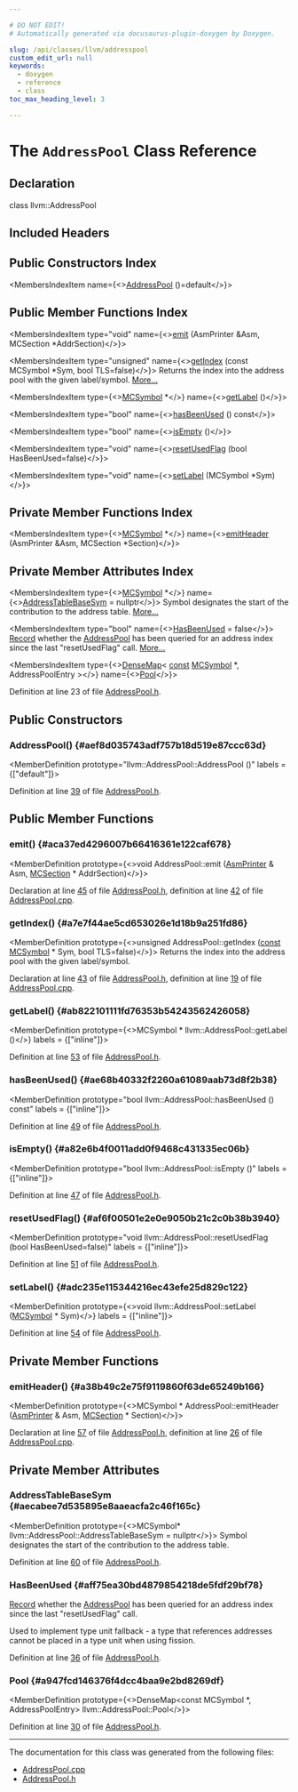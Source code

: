 ```yaml
---

# DO NOT EDIT!
# Automatically generated via docusaurus-plugin-doxygen by Doxygen.

slug: /api/classes/llvm/addresspool
custom_edit_url: null
keywords:
  - doxygen
  - reference
  - class
toc_max_heading_level: 3

---
```





# The `AddressPool` Class Reference

<DoxygenPage pluginConfig={pluginConfig}>



## Declaration

<CodeBlock>class llvm::AddressPool</CodeBlock>

## Included Headers

<IncludesList>
<IncludesListItem
  filePath="CodeGen/AsmPrinter/AddressPool.h"
  permalink="/docs/api/files/lib/lib/codegen/lib/codegen/asmprinter/addresspool-h"
  isLocal="true" />
</IncludesList>

## Public Constructors Index

<MembersIndex>

<MembersIndexItem
  name={<><a href="#aef8d035743adf757b18d519e87ccc63d">AddressPool</a> ()=default</>}>
</MembersIndexItem>

</MembersIndex>

## Public Member Functions Index

<MembersIndex>

<MembersIndexItem
  type="void"
  name={<><a href="#aca37ed4296007b66416361e122caf678">emit</a> (AsmPrinter &amp;Asm, MCSection &#42;AddrSection)</>}>
</MembersIndexItem>

<MembersIndexItem
  type="unsigned"
  name={<><a href="#a7e7f44ae5cd653026e1d18b9a251fd86">getIndex</a> (const MCSymbol &#42;Sym, bool TLS=false)</>}>
Returns the index into the address pool with the given label/symbol. <a href="#a7e7f44ae5cd653026e1d18b9a251fd86">More...</a>
</MembersIndexItem>

<MembersIndexItem
  type={<><a href="/docs/api/classes/llvm/mcsymbol">MCSymbol</a> &#42;</>}
  name={<><a href="#ab822101111fd76353b54243562426058">getLabel</a> ()</>}>
</MembersIndexItem>

<MembersIndexItem
  type="bool"
  name={<><a href="#ae68b40332f2260a61089aab73d8f2b38">hasBeenUsed</a> () const</>}>
</MembersIndexItem>

<MembersIndexItem
  type="bool"
  name={<><a href="#a82e6b4f0011add0f9468c431335ec06b">isEmpty</a> ()</>}>
</MembersIndexItem>

<MembersIndexItem
  type="void"
  name={<><a href="#af6f00501e2e0e9050b21c2c0b38b3940">resetUsedFlag</a> (bool HasBeenUsed=false)</>}>
</MembersIndexItem>

<MembersIndexItem
  type="void"
  name={<><a href="#adc235e115344216ec43efe25d829c122">setLabel</a> (MCSymbol &#42;Sym)</>}>
</MembersIndexItem>

</MembersIndex>

## Private Member Functions Index

<MembersIndex>

<MembersIndexItem
  type={<><a href="/docs/api/classes/llvm/mcsymbol">MCSymbol</a> &#42;</>}
  name={<><a href="#a38b49c2e75f9119860f63de65249b166">emitHeader</a> (AsmPrinter &amp;Asm, MCSection &#42;Section)</>}>
</MembersIndexItem>

</MembersIndex>

## Private Member Attributes Index

<MembersIndex>

<MembersIndexItem
  type={<><a href="/docs/api/classes/llvm/mcsymbol">MCSymbol</a> &#42;</>}
  name={<><a href="#aecabee7d535895e8aaeacfa2c46f165c">AddressTableBaseSym</a> = nullptr</>}>
Symbol designates the start of the contribution to the address table. <a href="#aecabee7d535895e8aaeacfa2c46f165c">More...</a>
</MembersIndexItem>

<MembersIndexItem
  type="bool"
  name={<><a href="#aff75ea30bd4879854218de5fdf29bf78">HasBeenUsed</a> = false</>}>
<a href="/docs/api/classes/llvm/record">Record</a> whether the <a href="/docs/api/classes/llvm/addresspool">AddressPool</a> has been queried for an address index since the last &quot;resetUsedFlag&quot; call. <a href="#aff75ea30bd4879854218de5fdf29bf78">More...</a>
</MembersIndexItem>

<MembersIndexItem
  type={<><a href="/docs/api/classes/llvm/densemap">DenseMap</a>&lt; <a href="/docs/api/files/lib/lib/target/lib/target/aarch64/aarch64promoteconstant-cpp/#a90f8350fecae261c25be85d38b451bff">const</a> <a href="/docs/api/classes/llvm/mcsymbol">MCSymbol</a> &#42;, AddressPoolEntry &gt;</>}
  name={<><a href="#a947fcd146376f4dcc4baa9e2bd8269df">Pool</a></>}>
</MembersIndexItem>

</MembersIndex>


Definition at line 23 of file <a href="/docs/api/files/lib/lib/codegen/lib/codegen/asmprinter/addresspool-h">AddressPool.h</a>.

<SectionDefinition>

## Public Constructors

### AddressPool() {#aef8d035743adf757b18d519e87ccc63d}

<MemberDefinition
  prototype="llvm::AddressPool::AddressPool ()"
  labels = {["default"]}>

Definition at line <a href="/docs/api/files/lib/lib/codegen/lib/codegen/asmprinter/addresspool-h/#l00039">39</a> of file <a href="/docs/api/files/lib/lib/codegen/lib/codegen/asmprinter/addresspool-h">AddressPool.h</a>.
</MemberDefinition>

</SectionDefinition>

<SectionDefinition>

## Public Member Functions

### emit() {#aca37ed4296007b66416361e122caf678}

<MemberDefinition
  prototype={<>void AddressPool::emit (<a href="/docs/api/classes/llvm/asmprinter">AsmPrinter</a> &amp; Asm, <a href="/docs/api/classes/llvm/mcsection">MCSection</a> &#42; AddrSection)</>}>

Declaration at line <a href="/docs/api/files/lib/lib/codegen/lib/codegen/asmprinter/addresspool-h/#l00045">45</a> of file <a href="/docs/api/files/lib/lib/codegen/lib/codegen/asmprinter/addresspool-h">AddressPool.h</a>, definition at line <a href="/docs/api/files/lib/lib/codegen/lib/codegen/asmprinter/addresspool-cpp/#l00042">42</a> of file <a href="/docs/api/files/lib/lib/codegen/lib/codegen/asmprinter/addresspool-cpp">AddressPool.cpp</a>.
</MemberDefinition>

### getIndex() {#a7e7f44ae5cd653026e1d18b9a251fd86}

<MemberDefinition
  prototype={<>unsigned AddressPool::getIndex (<a href="/docs/api/files/lib/lib/target/lib/target/aarch64/aarch64promoteconstant-cpp/#a90f8350fecae261c25be85d38b451bff">const</a> <a href="/docs/api/classes/llvm/mcsymbol">MCSymbol</a> &#42; Sym, bool TLS=false)</>}>
Returns the index into the address pool with the given label/symbol.

Declaration at line <a href="/docs/api/files/lib/lib/codegen/lib/codegen/asmprinter/addresspool-h/#l00043">43</a> of file <a href="/docs/api/files/lib/lib/codegen/lib/codegen/asmprinter/addresspool-h">AddressPool.h</a>, definition at line <a href="/docs/api/files/lib/lib/codegen/lib/codegen/asmprinter/addresspool-cpp/#l00019">19</a> of file <a href="/docs/api/files/lib/lib/codegen/lib/codegen/asmprinter/addresspool-cpp">AddressPool.cpp</a>.
</MemberDefinition>

### getLabel() {#ab822101111fd76353b54243562426058}

<MemberDefinition
  prototype={<>MCSymbol &#42; llvm::AddressPool::getLabel ()</>}
  labels = {["inline"]}>

Definition at line <a href="/docs/api/files/lib/lib/codegen/lib/codegen/asmprinter/addresspool-h/#l00053">53</a> of file <a href="/docs/api/files/lib/lib/codegen/lib/codegen/asmprinter/addresspool-h">AddressPool.h</a>.
</MemberDefinition>

### hasBeenUsed() {#ae68b40332f2260a61089aab73d8f2b38}

<MemberDefinition
  prototype="bool llvm::AddressPool::hasBeenUsed () const"
  labels = {["inline"]}>

Definition at line <a href="/docs/api/files/lib/lib/codegen/lib/codegen/asmprinter/addresspool-h/#l00049">49</a> of file <a href="/docs/api/files/lib/lib/codegen/lib/codegen/asmprinter/addresspool-h">AddressPool.h</a>.
</MemberDefinition>

### isEmpty() {#a82e6b4f0011add0f9468c431335ec06b}

<MemberDefinition
  prototype="bool llvm::AddressPool::isEmpty ()"
  labels = {["inline"]}>

Definition at line <a href="/docs/api/files/lib/lib/codegen/lib/codegen/asmprinter/addresspool-h/#l00047">47</a> of file <a href="/docs/api/files/lib/lib/codegen/lib/codegen/asmprinter/addresspool-h">AddressPool.h</a>.
</MemberDefinition>

### resetUsedFlag() {#af6f00501e2e0e9050b21c2c0b38b3940}

<MemberDefinition
  prototype="void llvm::AddressPool::resetUsedFlag (bool HasBeenUsed=false)"
  labels = {["inline"]}>

Definition at line <a href="/docs/api/files/lib/lib/codegen/lib/codegen/asmprinter/addresspool-h/#l00051">51</a> of file <a href="/docs/api/files/lib/lib/codegen/lib/codegen/asmprinter/addresspool-h">AddressPool.h</a>.
</MemberDefinition>

### setLabel() {#adc235e115344216ec43efe25d829c122}

<MemberDefinition
  prototype={<>void llvm::AddressPool::setLabel (<a href="/docs/api/classes/llvm/mcsymbol">MCSymbol</a> &#42; Sym)</>}
  labels = {["inline"]}>

Definition at line <a href="/docs/api/files/lib/lib/codegen/lib/codegen/asmprinter/addresspool-h/#l00054">54</a> of file <a href="/docs/api/files/lib/lib/codegen/lib/codegen/asmprinter/addresspool-h">AddressPool.h</a>.
</MemberDefinition>

</SectionDefinition>

<SectionDefinition>

## Private Member Functions

### emitHeader() {#a38b49c2e75f9119860f63de65249b166}

<MemberDefinition
  prototype={<>MCSymbol &#42; AddressPool::emitHeader (<a href="/docs/api/classes/llvm/asmprinter">AsmPrinter</a> &amp; Asm, <a href="/docs/api/classes/llvm/mcsection">MCSection</a> &#42; Section)</>}>

Declaration at line <a href="/docs/api/files/lib/lib/codegen/lib/codegen/asmprinter/addresspool-h/#l00057">57</a> of file <a href="/docs/api/files/lib/lib/codegen/lib/codegen/asmprinter/addresspool-h">AddressPool.h</a>, definition at line <a href="/docs/api/files/lib/lib/codegen/lib/codegen/asmprinter/addresspool-cpp/#l00026">26</a> of file <a href="/docs/api/files/lib/lib/codegen/lib/codegen/asmprinter/addresspool-cpp">AddressPool.cpp</a>.
</MemberDefinition>

</SectionDefinition>

<SectionDefinition>

## Private Member Attributes

### AddressTableBaseSym {#aecabee7d535895e8aaeacfa2c46f165c}

<MemberDefinition
  prototype={<>MCSymbol&#42; llvm::AddressPool::AddressTableBaseSym = nullptr</>}>
Symbol designates the start of the contribution to the address table.

Definition at line <a href="/docs/api/files/lib/lib/codegen/lib/codegen/asmprinter/addresspool-h/#l00060">60</a> of file <a href="/docs/api/files/lib/lib/codegen/lib/codegen/asmprinter/addresspool-h">AddressPool.h</a>.
</MemberDefinition>

### HasBeenUsed {#aff75ea30bd4879854218de5fdf29bf78}

<MemberDefinition
  prototype="bool llvm::AddressPool::HasBeenUsed = false">
<a href="/docs/api/classes/llvm/record">Record</a> whether the <a href="/docs/api/classes/llvm/addresspool">AddressPool</a> has been queried for an address index since the last &quot;resetUsedFlag&quot; call.

Used to implement type unit fallback - a type that references addresses cannot be placed in a type unit when using fission.

Definition at line <a href="/docs/api/files/lib/lib/codegen/lib/codegen/asmprinter/addresspool-h/#l00036">36</a> of file <a href="/docs/api/files/lib/lib/codegen/lib/codegen/asmprinter/addresspool-h">AddressPool.h</a>.
</MemberDefinition>

### Pool {#a947fcd146376f4dcc4baa9e2bd8269df}

<MemberDefinition
  prototype={<>DenseMap&lt;const MCSymbol &#42;, AddressPoolEntry&gt; llvm::AddressPool::Pool</>}>

Definition at line <a href="/docs/api/files/lib/lib/codegen/lib/codegen/asmprinter/addresspool-h/#l00030">30</a> of file <a href="/docs/api/files/lib/lib/codegen/lib/codegen/asmprinter/addresspool-h">AddressPool.h</a>.
</MemberDefinition>

</SectionDefinition>

<hr/>

The documentation for this class was generated from the following files:

<ul>
<li><a href="/docs/api/files/lib/lib/codegen/lib/codegen/asmprinter/addresspool-cpp">AddressPool.cpp</a></li>
<li><a href="/docs/api/files/lib/lib/codegen/lib/codegen/asmprinter/addresspool-h">AddressPool.h</a></li>
</ul>

</DoxygenPage>
